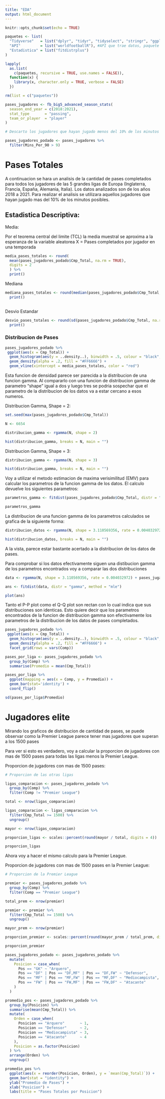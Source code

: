 ```yaml
---
title: "EDA"
output: html_document
---
```


```r

knitr::opts_chunk$set(echo = TRUE)

paquetes <- list(
  "Tidyverse"   = list("dplyr", "tidyr", "tidyselect", "stringr", "ggplot2"),
  "API"         = list("worldfootballR"), #API que trae datos, paquete instalado de GitHub 
  "Estadistica" = list("fitdistrplus")
)

lapply(
  as.list(
    c(paquetes, recursive = TRUE, use.names = FALSE)),
  function(x) {
    library(x, character.only = TRUE, verbose = FALSE)
  })

rm(list = c("paquetes"))

```

```r

pases_jugadores <- fb_big5_advanced_season_stats(
  season_end_year = c(2018:2021),
  stat_type       = "passing",
  team_or_player  = "player"
)

```

```r

# Descarto los jugadores que hayan jugado menos del 10% de los minutos totales

pases_jugadores_podado <- pases_jugadores %>%
  filter(Mins_Per_90 > 9)

```

# Pases Totales

A continuacion se hara un analisis de la cantidad de pases completados para todos los jugadores de las 5 grandes ligas de Europa (Inglaterra, Francia, España, Alemania, Italia). Los datos analizados son de los años 2018 a 2021. Para realizar el analisis se utilizara aquellos jugadores que hayan jugado mas del 10% de los minutos posibles. 

## Estadistica Descriptiva:


Media:

Por el teorema central del limite (TCL) la media muestral se aproxima a la esperanza de la variable aleatorea X = Pases completados por jugador en una temporada

```r

media_pases_totales <- round(
  mean(pases_jugadores_podado$Cmp_Total, na.rm = TRUE),
  digits = 2
  ) %>% 
  print()

``` 

Mediana

```r

mediana_pases_totales <- round(median(pases_jugadores_podado$Cmp_Total, na.rm = TRUE), digits = 2) %>%
  print() 
  
```  

Desvio Estandar

```r

desvio_pases_totales <- round(sd(pases_jugadores_podado$Cmp_Total, na.rm = TRUE), digits = 2) %>% 
  print()

```

### Distribucion de Pases

```r

pases_jugadores_podado %>%
 ggplot(aes(x = Cmp_Total)) +
  geom_histogram(aes(y = ..density..), binwidth = .5, colour = "black", fill = "white") +
  geom_density(alpha = .2, fill = "#FF6666") +
  geom_vline(xintercept = media_pases_totales, color = "red") 


``` 

Esta funcion de densidad parece ser parecida a la distribucion de una funcion gamma. Al compararlo con una funcion de distribucion gamma de parametro "shape" igual a dos y luego tres se podria sospechar que el parametro de la distribucion de los datos va a estar cercano a esos numeros. 

Distribucion Gamma, Shape = 2:

```r

set.seed(max(pases_jugadores_podado$Cmp_Total))

N <- 6654

distribucion_gamma <- rgamma(N, shape = 2)

hist(distribucion_gamma, breaks = N, main = "")

```

Distribucion Gamma, Shape = 3:

```r

distribucion_gamma <- rgamma(N, shape = 3)

hist(distribucion_gamma, breaks = N, main = "")

```

Voy a utilizar el metodo estimacion de maxima verisimilitud (EMV) para calcular los parametros de la funcion gamma de los datos. El calculo devuelve los siguientes parametros:

```r

parametros_gamma <- fitdist(pases_jugadores_podado$Cmp_Total, distr = "gamma", method = "mle")

parametros_gamma

``` 

La distribucion de una funcion gamma de los parametros calculados se grafica de la siguiente forma:

```r

distribucion_datos <- rgamma(N, shape = 3.110569356, rate = 0.004032972)

hist(distribucion_datos, breaks = N, main = "")

``` 

A la vista, parece estar bastante acertado a la distribucion de los datos de pases. 

Para comprobar si los datos efectivamente siguen una distibucion gamma de los parametros encontrados voy a comparar las dos distribuciones

```r

data <- rgamma(N, shape = 3.110569356, rate = 0.004032972) + pases_jugadores_podado$Cmp_Total

ans <- fitdist(data, distr = "gamma", method = "mle")

plot(ans)

``` 

Tanto el P-P plot como el Q-Q plot son rectan con lo cual indica que sus distribuciones son identicas. Esto quiere decir que los parametros encontrados de la funcion de distribucion gamma son efectivamente los parametros de la distribucion de los datos de pases completados. 

```r

pases_jugadores_podado %>%
 ggplot(aes(x = Cmp_Total)) +
  geom_histogram(aes(y = ..density..), binwidth = .5, colour = "black", fill = "white") +
  geom_density(alpha = .2, fill = "#FF6666") +
  facet_grid(rows = vars(Comp))

``` 


```r

pases_por_liga <- pases_jugadores_podado %>% 
  group_by(Comp) %>%
  summarise(Promedio = mean(Cmp_Total))  

pases_por_liga %>% 
  ggplot(mapping = aes(x = Comp, y = Promedio)) +
  geom_bar(stat='identity') +
  coord_flip()

``` 

```r

sd(pases_por_liga$Promedio)

```


# Jugadores elite

Mirando los graficos de distribucion de cantidad de pases, se puede observar como la Premier League parece tener mas jugadores que superan a los 1500 pases

Para ver si esto es verdadero, voy a calcular la proporcion de jugadores con mas de 1500 pases para todas las ligas menos la Premier League. 

Proporcion de jugadores con mas de 1500 pases:

```r

# Proporcion de las otras ligas

ligas_comparacion <- pases_jugadores_podado %>% 
  group_by(Comp) %>% 
  filter(Comp != "Premier League") 

total <- nrow(ligas_comparacion)

ligas_comparacion <- ligas_comparacion %>% 
  filter(Cmp_Total >= 1500) %>% 
  ungroup()

mayor <- nrow(ligas_comparacion)

proporcion_ligas <- scales::percent(round(mayor / total, digits = 4))

proporcion_ligas

```

Ahora voy a hacer el mismo calculo para la Premier League.

Proporcion de jugadores con mas de 1500 pases en la Premier League:

```r
# Proporcion de la Premier League

premier <- pases_jugadores_podado %>% 
  group_by(Comp) %>% 
  filter(Comp == "Premier League") 

total_prem <- nrow(premier)

premier <- premier %>% 
  filter(Cmp_Total >= 1500) %>% 
  ungroup()

mayor_prem <- nrow(premier)

proporcion_premier <- scales::percent(round(mayor_prem / total_prem, digits = 4))

proporcion_premier

```

```r

pases_jugadores_podado <- pases_jugadores_podado %>% 
  mutate(
    Posicion = case_when(
      Pos == "GK" ~ "Arquero",
      Pos == "DF" | Pos == "DF,MF" | Pos == "DF,FW" ~ "Defensor",
      Pos == "MF" | Pos == "MF,FW" | Pos == "MF,DF" ~ "Mediocampista",
      Pos == "FW" | Pos == "FW,MF" | Pos == "FW,DF" ~ "Atacante"
    )
  )

```

```r

promedio_pos <- pases_jugadores_podado %>% 
  group_by(Posicion) %>% 
  summarise(mean(Cmp_Total)) %>% 
  mutate(
    Orden = case_when(
      Posicion == "Arquero"       ~ 1,
      Posicion == "Defensor"      ~ 2,
      Posicion == "Mediocampista" ~ 3,
      Posicion == "Atacante"      ~ 4
    ),
    Posicion = as.factor(Posicion)
  ) %>% 
  arrange(Orden) %>% 
  ungroup()

```

```r

promedio_pos %>% 
  ggplot(aes(x = reorder(Posicion, Orden), y = `mean(Cmp_Total)`)) +
  geom_bar(stat = "identity") +
  ylab("Promedio de Pases") +
  xlab("Posicion") +
  labs(title = "Pases Totales por Posicion")

```

```r



```